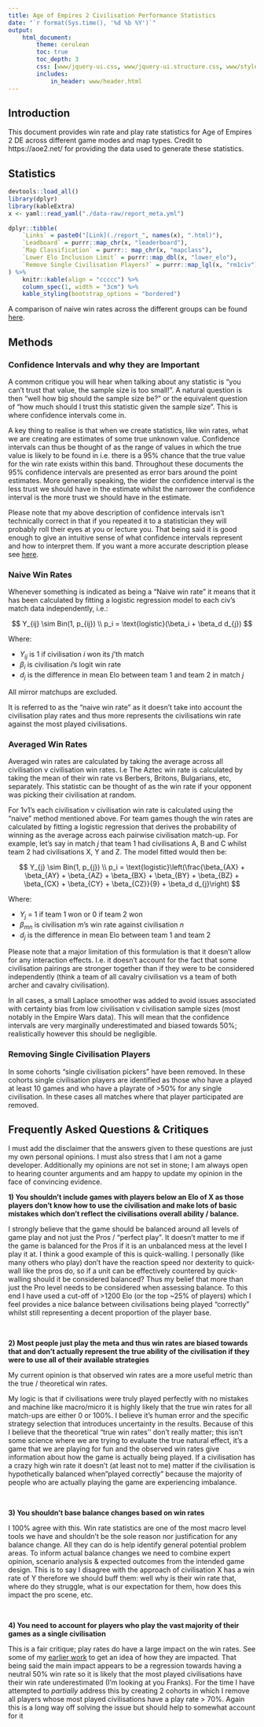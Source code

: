 ```yaml
---
title: Age of Empires 2 Civilisation Performance Statistics
date: "`r format(Sys.time(), '%d %b %Y')`"
output:
    html_document:
        theme: cerulean
        toc: true
        toc_depth: 3
        css: [www/jquery-ui.css, www/jquery-ui.structure.css, www/styles.css, www/jquery-ui.theme.css]
        includes:
            in_header: www/header.html
---
```

 
 
 
## Introduction
 
This document provides win rate and play rate statistics for Age of Empires 2
DE across different game modes and map types. Credit to
https://aoe2.net/ for providing the data used to generate these statistics.
 
## Statistics
 
 
```r
devtools::load_all()
library(dplyr)
library(kableExtra)
x <- yaml::read_yaml("./data-raw/report_meta.yml")
 
dplyr::tibble(
    `Links` = paste0("[Link](./report_", names(x), ".html)"),
    `Leadboard` = purrr::map_chr(x, "leaderboard"),
    `Map Classification` = purrr:: map_chr(x, "mapclass"),
    `Lower Elo Inclusion Limit` = purrr::map_dbl(x, "lower_elo"),
    `Remove Single Civilisation Players?` = purrr::map_lgl(x, "rm1civ") %>% lgl_to_char
) %>%
    knitr::kable(align = "ccccc") %>% 
    column_spec(1, width = "3cm") %>% 
    kable_styling(bootstrap_options = "bordered")
```
 
 
A comparison of naive win rates across the different groups can be found [here](./cross.html).
 
 
## Methods
 
### Confidence Intervals and why they are Important
 
A common critique you will hear when talking about any statistic is "you can't trust that value, the sample size is too small!". A natural question is then "well how big should the sample size be?" or the equivalent question of "how much should I trust this statistic given the sample size". This is where confidence intervals come in.
 
A key thing to realise is that when we create statistics, like win rates, what we are creating are estimates of some true unknown value. Confidence intervals can thus be thought of as the range of values in which the true value is likely to be found in i.e. there is a 95% chance that the true value for the win rate exists within this band. Throughout these documents the 95% confidence intervals are presented as error bars around the point estimates. More generally speaking, the wider the confidence interval is the less trust we should have in the estimate whilst the narrower the confidence interval is the more trust we should have in the estimate.
 
Please note that my above description of confidence intervals isn't technically correct in that if you repeated it to a statistician they will probably roll their eyes at you or lecture you. That being said it is good enough to give an intuitive sense of what confidence intervals represent and how to interpret them. If you want a more accurate description please see [here](https://www.census.gov/programs-surveys/saipe/guidance/confidence-intervals.html).
 
### Naive Win Rates
 
Whenever something is indicated as being a "Naive win rate" it means that it has been calculated by fitting a logistic regression model to each civ's match data independently, i.e.:
 
$$
Y_{ij} \sim Bin(1, p_{ij}) \\
p_i = \text{logistic}(\beta_i +  \beta_d d_{j})
$$
 
Where:
 
- $Y_{ij}$ is 1 if civilisation $i$ won its $j$'th match
- $\beta_i$ is civilisation $i$'s logit win rate
- $d_j$ is the difference in mean Elo between team 1 and team 2 in match $j$
 
All mirror matchups are excluded.
 
It is referred to as the "naive win rate" as it doesn't take into account the civilisation play rates and thus more represents the civilisations win rate against the most played civilisations.
 
### Averaged Win Rates
 
 
Averaged win rates are calculated by taking the average across all civilisation v civilisation win rates.
I.e The Aztec win rate is calculated by taking the mean of their win rate vs Berbers, Britons, Bulgarians, etc, separately. This statistic can be thought of as the win rate if your opponent was picking their civilisation at random.
 
For 1v1's each civilisation v civilisation win rate is calculated using the "naive" method mentioned above. For team games though the win rates are calculated by fitting a logistic regression that derives the probability of winning as the average across each pairwise civilisation match-up.  For example, let's say in match $j$ that team 1 had civilisations A, B and C whilst team 2 had civilisations X, Y and Z. The model fitted would then be:
 
$$
Y_{j} \sim Bin(1, p_{j}) \\
p_i = \text{logistic}\left(\frac{\beta_{AX} + \beta_{AY} + \beta_{AZ} + \beta_{BX} + \beta_{BY} + \beta_{BZ} + \beta_{CX} + \beta_{CY} + \beta_{CZ}}{9} +  \beta_d d_{j}\right)
$$
 
Where:
 
- $Y_j$ = 1 if team 1 won or 0 if team 2 won
- $\beta_{mn}$ is civilisation $m$'s win rate against civilisation $n$
- $d_j$ is the difference in mean Elo between team 1 and team 2
 
Please note that a major limitation of this formulation is that it doesn't allow for any interaction effects. I.e. it doesn't account for the fact that some civilisation pairings are stronger together than if they were to be considered independently (think a team of all cavalry civilisation vs a team of both archer and cavalry civilisation).
 
In all cases, a small Laplace smoother was added to avoid issues associated with certainty bias from low civilisation v civilisation sample sizes (most notably in the Empire Wars data). This will mean that the confidence intervals are very marginally underestimated and biased towards 50%; realistically however this should be negligible.
 
### Removing Single Civilisation Players
 
In some cohorts "single civilisation pickers" have been removed. In these cohorts single civilisation players are identified as those who have a played at least 10 games and who have a playrate of >50% for any single civilisation. In these cases all matches where that player participated are removed.
 
 
## Frequently Asked Questions & Critiques
 
I must add the disclaimer that the answers given to these questions are just my own personal opinions. I must also stress that I am not a game developer. Additionally my opinions are not set in stone; I am always open to hearing counter arguments and am happy to update my opinion in the face of convincing evidence.
 
 
**1) You shouldn't include games with players below an Elo of X as those players don't know how to use the civilisation and make lots of basic mistakes which don't reflect the civilisations overall ability / balance.**
 
I strongly believe that the game should be balanced around all levels of game play and not just the Pros / "perfect play". It doesn't matter to me if the game is balanced for the Pros if it is an unbalanced mess at the level I play it at. I think a good example of this is quick-walling. I personally (like many others who play) don't have the reaction speed nor dexterity to quick-wall like the pros do, so if a unit can be effectively countered by quick-walling should it be considered balanced? Thus my belief that more than just the Pro level needs to be considered when assessing balance. To this end I have used a cut-off of >1200 Elo (or the top ~25% of players) which I feel provides a nice balance between civilisations being played "correctly" whilst still representing a decent proportion of the player base.
 
<br/>
 
**2) Most people just play the meta and thus win rates are biased towards that and don't actually represent the true ability of the civilisation if they were to use all of their available strategies**
 
My current opinion is that observed win rates are a more useful metric than the true / theoretical win rates.
 
My logic is that if civilisations were truly played perfectly with no mistakes and machine like macro/micro it is highly likely that the true win rates for all match-ups are either 0 or 100%. I believe it's human error and the specific strategy selection that introduces uncertainty in the results. Because of this I believe that the theoretical "true win rates'' don't really matter; this isn't some science where we are trying to evaluate the true natural effect, it's a game that we are playing for fun and the observed win rates give information about how the game is actually being played. If a civilisation has a crazy high win rate it doesn't (at least not to me) matter if the civilisation is hypothetically balanced when "played correctly" because the majority of people who are actually playing the game are experiencing imbalance.
 
<br/>

**3) You shouldn't base balance changes based on win rates**
 
I 100% agree with this. Win rate statistics are one of the most macro level tools we have and shouldn't be the sole reason nor justification for any balance change. All they can do is help identify general potential problem areas. To inform actual balance changes we need to combine expert opinion, scenario analysis & expected outcomes from the intended game design. This is to say I disagree with the approach of civilisation X has a win rate of Y therefore we should buff them: well why is their win rate that, where do they struggle, what is our expectation for them, how does this impact the pro scene, etc.
 
 
<br/>
 
**4) You need to account for players who play the vast majority of their games as a single civilisation**
 
This is a fair critique; play rates do have a large impact on the win rates. See some of my [earlier work](https://www.reddit.com/r/aoe2/comments/pl4jpz/a_brief_look_at_the_impact_of_civ_picking_on_win/) to get an idea of how they are impacted. That being said the main impact appears to be a regression towards having a neutral 50% win rate so it is likely that the most played civilisations have their win rate underestimated (I'm looking at you Franks). For the time I have attempted to *partially* address this by creating 2 cohorts in which I remove all players whose most played civilisations have a play rate > 70%.
Again this is a long way off solving the issue but should help to somewhat account for it
 
<br/>
<br/>
 
 
 
 
 

